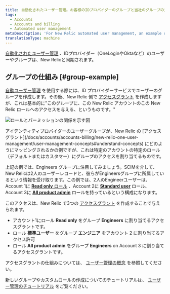 ```yaml
---
title: 自動化されたユーザー管理。お客様のIDプロバイダーのグループと当社のグループの対応
tags:
  - Accounts
  - Accounts and billing
  - Automated user management
metaDescription: 'For New Relic automated user management, an example of how identity provider groups map over to New Relic access grants.'
translationType: machine
---
```



[自動化されたユーザー管理](/docs/accounts/accounts/automated-user-management/automated-user-provisioning-single-sign) 、IDプロバイダー（OneLoginやOktaなど）のユーザーやグループは、New Relicと同期されます。

## グループの仕組み [#group-example]

[自動ユーザー管理](/docs/accounts/accounts/automated-user-management/automated-user-provisioning-single-sign) を使用する際には、ID プロバイダーサービスでユーザーのグループを作成します。その後、New Relic 側で [アクセスグラント](/docs/accounts/accounts-billing/new-relic-one-user-management/user-management-concepts#understand-concepts) を作成しますが、これは基本的に"このグループに、この New Relic アカウントのこの New Relic ロールへのアクセスを与える、というものです。"

<img
  title="ロールとパーミッション"
  alt="ロールとパーミッションの関係を示す図"
  src={rolesimg26Permissions}
/>

<figcaption>
  アイデンティティプロバイダーのユーザーグループが、New Relic の [アクセスグラント](/docs/accounts/accounts-billing/new-relic-one-user-management/user-management-concepts#understand-concepts) にどのようにマッピングされるかの例ですが、これは特定のアカウントの特定のロール（デフォルトまたはカスタマー）にグループのアクセスを割り当てるものです。
</figcaption>

上記の例では、Engineers グループに注目してみましょう。SCIMを介して、New Relicは2人のユーザーレコードと、彼らがEngineersグループに所属しているという情報を受け取ります。この例では、2人のEngineerユーザーは、Account 1に [**Read only** ロール](/docs/accounts/accounts-billing/new-relic-one-user-management/user-management-concepts#roles) 、Account 2に [**Standard user**](/docs/accounts/accounts-billing/new-relic-one-user-management/user-management-concepts#roles) ロール、Account 3に [**All product admin**](/docs/accounts/accounts-billing/new-relic-one-user-management/user-management-concepts#roles) ロールを持っているという構成になります。

このアクセスは、New Relic で3つの [アクセスグラント](/docs/accounts/accounts-billing/new-relic-one-user-management/user-management-concepts#understand-concepts) を作成することで与えられます。

* アカウント1にロール **Read only** をグループ **Engineers** に割り当てるアクセスグラントです。
* ロール **標準ユーザー** をグループ **エンジニア** をアカウント 2 に割り当てるアクセス許可
* ロール **All product admin** をグループ **Engineers** on Account 3 に割り当てるアクセスグラントです。

アクセスグラントの仕組みについては、 [ユーザー管理の概念](/docs/accounts/accounts-billing/new-relic-one-user-management/user-management-concepts#understand-concepts) を参照してください。

新しいグループやカスタムロールの作成についてのチュートリアルは、 [ユーザー管理のチュートリアル](/docs/accounts/accounts-billing/new-relic-one-user-management/tutorial-add-new-user-groups-roles-new-relic-one-user-model/) をご覧ください。
